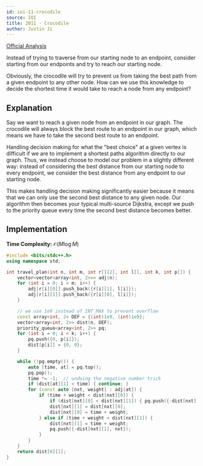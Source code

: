 ```yaml
---
id: ioi-11-crocodile
source: IOI
title: 2011 - Crocodile
author: Justin Ji
---
```


[Official Analysis](https://dmoj.ca/problem/ioi11p4/editorial)

<Spoiler title="Hint 1">

Instead of trying to traverse from our starting node to an endpoint, consider
starting from our endpoints and try to reach our starting node.

</Spoiler>

<Spoiler title="Hint 2">

Obviously, the crocodile will try to prevent us from taking the best path from
a given endpoint to any other node. How can we use this knowledge to decide the
shortest time it would take to reach a node from any endpoint?

</Spoiler>

<Spoiler title="Solution">

## Explanation

Say we want to reach a given node from an endpoint in our graph. The crocodile
will always block the best route to an endpoint in our graph, which means we
have to take the second best route to an endpoint.

Handling decision making for what the "best choice" at a given vertex is
difficult if we are to implement a shortest paths algorithm directly to our
graph. Thus, we instead choose to model our problem in a slightly different way:
instead of considering the best distance from our starting node to every endpoint,
we consider the best distance from any endpoint to our starting node.

This makes handling decision making significantly easier because it means that
we can only use the second best distance to any given node. Our algorithm then
becomes your typical multi-source Dijkstra, except we push to the priority queue
every time the second best distance becomes better.

## Implementation

**Time Complexity:** $\mathcal{O}(M\log{M})$

<LanguageSection>
<CPPSection>

```cpp
#include <bits/stdc++.h>
using namespace std;

int travel_plan(int n, int m, int r[][2], int l[], int k, int p[]) {
	vector<vector<array<int, 2>>> adj(n);
	for (int i = 0; i < m; i++) {
		adj[r[i][0]].push_back({r[i][1], l[i]});
		adj[r[i][1]].push_back({r[i][0], l[i]});
	}

	// we use 1e9 instead of INT_MAX to prevent overflow
	const array<int, 2> DEF = {(int)1e9, (int)1e9};
	vector<array<int, 2>> dist(n, DEF);
	priority_queue<array<int, 2>> pq;
	for (int i = 0; i < k; i++) {
		pq.push({0, p[i]});
		dist[p[i]] = {0, 0};
	}

	while (!pq.empty()) {
		auto [time, at] = pq.top();
		pq.pop();
		time *= -1;  // undoing the negative number trick
		if (dist[at][1] < time) { continue; }
		for (const auto [nxt, weight] : adj[at]) {
			if (time + weight < dist[nxt][0]) {
				if (dist[nxt][0] < dist[nxt][1]) { pq.push({-dist[nxt][0], nxt}); }
				dist[nxt][1] = dist[nxt][0];
				dist[nxt][0] = time + weight;
			} else if (time + weight < dist[nxt][1]) {
				dist[nxt][1] = time + weight;
				pq.push({-dist[nxt][1], nxt});
			}
		}
	}
	return dist[0][1];
}
```

</CPPSection>
</LanguageSection>

</Spoiler>
